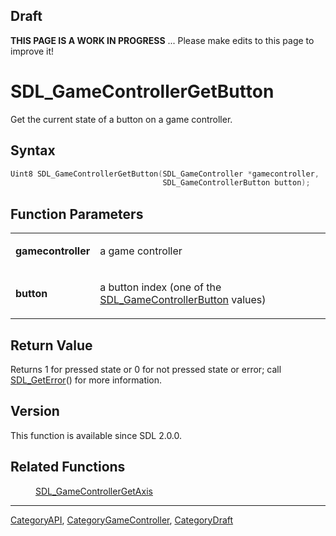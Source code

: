 
== Draft ==


'''THIS PAGE IS A WORK IN PROGRESS''' ... Please make edits to this page to improve it!


<!-- #*^*^*^*^*See https://wiki.libsdl.org/SGFunctions for details on editing this page*^*^*^*^* -->


= SDL_GameControllerGetButton =

Get the current state of a button on a game controller.

== Syntax ==

<syntaxhighlight lang='c'>
Uint8 SDL_GameControllerGetButton(SDL_GameController *gamecontroller,
                                  SDL_GameControllerButton button);
</syntaxhighlight>

== Function Parameters ==

{|
|'''gamecontroller'''
|a game controller
|-
|'''button'''
|a button index (one of the [[SDL_GameControllerButton]] values)
|}

== Return Value ==

Returns 1 for pressed state or 0 for not pressed state or error; call
[[SDL_GetError]]() for more information.



== Version ==

This function is available since SDL 2.0.0.



== Related Functions ==

:[[SDL_GameControllerGetAxis]]

----
[[CategoryAPI]], [[CategoryGameController]], [[CategoryDraft]]
<!-- #See the Style Guide for instructions on editing the footer. -->


